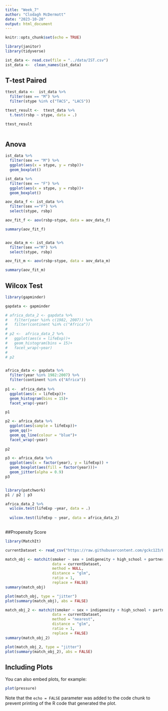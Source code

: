 ```yaml
---
title: "Week_7"
author: "Clodagh McDermott"
date: "2023-10-20"
output: html_document
---
```


```r
knitr::opts_chunk$set(echo = TRUE)

library(janitor)
library(tidyverse)

ist_data <- read.csv(file = "../data/IST.csv")
ist_data <-  clean_names(ist_data)
```

## T-test Paired
```r
ttest_data <-  ist_data %>% 
  filter(sex == "M") %>% 
  filter(stype %in% c("TACS", "LACS"))

ttest_result <-  ttest_data %>% 
  t.test(rsbp ~ stype, data = .)

ttest_result
  
```
## Anova
```r

ist_data %>% 
  filter(sex == "M") %>% 
  ggplot(aes(x = stype, y = rsbp))+
  geom_boxplot()

ist_data %>% 
  filter(sex == "F") %>% 
  ggplot(aes(x = stype, y = rsbp))+
  geom_boxplot()

aov_data_f <- ist_data %>% 
  filter(sex =="F") %>% 
  select(stype, rsbp)

aov_fit_f <- aov(rsbp~stype, data = aov_data_f)

summary(aov_fit_f)


aov_data_m <- ist_data %>% 
  filter(sex =="M") %>% 
  select(stype, rsbp)

aov_fit_m <- aov(rsbp~stype, data = aov_data_m)

summary(aov_fit_m)

```



## Wilcox Test
```r
library(gapminder)

gapdata <- gapminder

# africa_data_2 <- gapdata %>% 
#   filter(year %in% c(1982, 2007)) %>% 
#   filter(continent %in% c("Africa"))
#   
# p2 <-  africa_data_2 %>% 
#   ggplot(aes(x = lifeExp))+
#   geom_histogram(bins = 15)+
#   facet_wrap(~year)
# 
# p2


africa_data <- gapdata %>% 
  filter(year %in% 1982:2007) %>% 
  filter(continent %in% c("Africa"))
  
p1 <-  africa_data %>% 
  ggplot(aes(x = lifeExp))+
  geom_histogram(bins = 15)+
  facet_wrap(~year)

p1

p2 <- africa_data %>% 
  ggplot(aes(sample = lifeExp))+
  geom_qq()+
  geom_qq_line(colour = "blue")+
  facet_wrap(~year)
  
p2

p3 <- africa_data %>% 
  ggplot(aes(x = factor(year), y = lifeExp)) +
  geom_boxplot(aes(fill = factor(year)))+
  geom_jitter(alpha = 0.9)
p3


library(patchwork)
p1 / p2 | p3

africa_data_2 %>% 
  wilcox.test(lifeExp ~year, data = .)
  
  wilcox.test(lifeExp ~ year, data = africa_data_2)
              
```



##Propensity Score
```r


library(MatchIt)

currentDataset <- read_csv("https://raw.githubusercontent.com/gckc123/ExampleData/main/smoking_psyc_distress.csv")

match_obj <- matchit(smoker ~ sex + indigeneity + high_school + partnered + remoteness + language + risky_alcohol + age,
                     data = currentDataset,
                     method = NULL,
                     distance = "glm",
                     ratio = 1,
                     replace = FALSE)
summary(match_obj)

plot(match_obj, type = "jitter")
plot(summary(match_obj), abs = FALSE)

```


```r

match_obj_2 <- matchit(smoker ~ sex + indigeneity + high_school + partnered + remoteness + language + risky_alcohol + age,
                     data = currentDataset,
                     method = "nearest",
                     distance = "glm",
                     ratio = 1,
                     replace = FALSE)
summary(match_obj_2)

plot(match_obj_2, type = "jitter")
plot(summary(match_obj_2), abs = FALSE)

```


## Including Plots

You can also embed plots, for example:

```r
plot(pressure)
```

Note that the `echo = FALSE` parameter was added to the code chunk to prevent printing of the R code that generated the plot.
